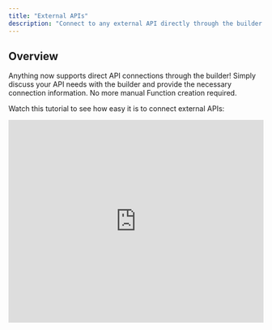 ```yaml
---
title: "External APIs"
description: "Connect to any external API directly through the builder with simple conversation"
---
```


## Overview

Anything now supports direct API connections through the builder! Simply discuss your API needs with the builder and provide the necessary connection information. No more manual Function creation required.

Watch this tutorial to see how easy it is to connect external APIs:

<Frame caption="External API Integration Demo">
  <iframe
    width="100%"
    height="400"
    src="https://www.loom.com/embed/7bb0b0ada1664992a0941176c0cf2d2c?sid=beca7229-ca3e-4a97-a944-55b915e6fc54"
    title="External API Integration Demo"
    frameBorder="0"
    allow="accelerometer; autoplay; clipboard-write; encrypted-media; gyroscope; picture-in-picture; fullscreen"
    allowFullScreen
    webkitallowfullscreen="true"
    mozallowfullscreen="true"
  />
</Frame>

## How It Works

<CardGroup cols={2}>
  <Card title="Discuss Your Needs" icon="message">
    Tell the builder what API you want to connect to
  </Card>
  <Card title="Provide API Info" icon="key">
    Share API documentation or connection details
  </Card>
  <Card title="Add Credentials" icon="shield">
    Store API keys securely in project settings
  </Card>
  <Card title="Build & Test" icon="play">
    The builder handles the integration automatically
  </Card>
</CardGroup>

## Step-by-Step Guide

<Tip>
  Consider using [Discussion Mode](/essentials#discussion-mode) to plan your API integration before implementing it. This mode helps you explore options and get recommendations without making immediate changes to your code.
</Tip>

<Steps>
  <Step title="Start the Conversation">
    Begin by telling the builder about your API needs:
    
    ```
    "I want to connect to a pet facts API to display random facts"
    "I need to integrate with the Google Maps API for location services"
    "Connect my app to the SendGrid API for email notifications"
    ```
  </Step>

  <Step title="Provide API Information">
    Paste the API documentation or connection details into the builder chat:
    
    - **API documentation URL**: Paste the link to the API docs
    - **Endpoint examples**: Share sample requests/responses
    - **Authentication method**: API keys, OAuth, etc.
    
    The builder will analyze the information and understand how to connect.
    
    **Example prompt:**
    ```
    "I want to connect to the OpenWeatherMap API. Here's the documentation: 
    https://openweathermap.org/api
    
    I need to display current weather and 5-day forecast for the user's location. 
    Users should be able to search for weather in different cities."
    ```
  </Step>

  <Step title="Add API Credentials">
    Store your API credentials securely:
    
    1. Go to **Project Settings** > **Saved Secrets**
    2. Click **"+ Add a new secret"**
    3. Name it clearly (e.g., "PAYMENT_API_KEY")
    4. Enter your API key or token
    
    <Note>
      Not all APIs require authentication keys. Some public APIs can be accessed without credentials.
    </Note>
    
    <Warning>
      Always use Saved Secrets to store sensitive credentials. Never hardcode API keys in your prompts.
    </Warning>
  </Step>

  <Step title="Let the Builder Handle Integration">
    The builder will automatically:
    
    - Generate the necessary code for API calls
    - Create proper error handling
    - Set up loading states and user feedback
    - Integrate the API into your application flow
    
    Just describe what you want the API to do in your app!
  </Step>

  <Step title="Test and Refine">
    Test your API integration:
    
    - Use **[Preview Mode](/builder/controls#mode-switcher)** to test the full user experience
    - Check that API calls work correctly
    - Verify error handling and edge cases
    
    If something isn't working, simply tell the builder what's wrong and it will fix it.
  </Step>
</Steps>

## Common API Integration Examples

### Email Services (SendGrid, Mailgun)
```
"Connect to SendGrid to send welcome emails when users sign up, 
and order confirmation emails when they make a purchase."
```

### Maps and Location (Google Maps, Mapbox)
```
"Add Google Maps to show nearby restaurants. Users should be 
able to see their location and get directions to restaurants."
```

### Social Media APIs (Twitter, Instagram)
```
"Connect to Twitter API to display recent tweets on my homepage 
and allow users to share content to their Twitter accounts."
```

### Weather and Data APIs
```
"Add weather information to my app using the OpenWeatherMap API. 
Show current weather and 5-day forecast for the user's location."
```

## Best Practices

### Security
- **Always use Saved Secrets** for API keys and tokens
- **Never share credentials** in chat or code
- **Use environment variables** for different environments (dev/prod)

### Error Handling
- Let the builder know how you want to handle API failures
- Specify user-friendly error messages
- Plan for rate limiting and timeouts

### Performance
- Consider caching for frequently accessed data
- Use pagination for large datasets
- Implement proper loading states

## Troubleshooting

### API Connection Issues
If your API integration isn't working:

1. **Check credentials**: Verify API keys are correct and active
2. **Review API limits**: Ensure you haven't exceeded rate limits
3. **Check documentation**: Make sure you're using the correct endpoints
4. **Ask the builder**: Describe the error and let the builder help fix it

### Common Error Messages
- **"Invalid API key"**: Check your credentials in Saved Secrets
- **"Rate limit exceeded"**: Implement proper rate limiting or upgrade your API plan
- **"Endpoint not found"**: Verify the API endpoint URL and method

## Alternative Integration Methods

For complex integrations or when direct API connection isn't suitable:

- **Automation platforms**: Use [Zapier or Make](/quick-tips/zapier-make-n8n) for no-code integrations
- **Webhooks**: Set up webhook endpoints for real-time data

<Tip>
Need help with a specific API integration? Reach out to us at [hello@create.xyz](mailto:hello@create.xyz) or ask the builder directly!
</Tip>